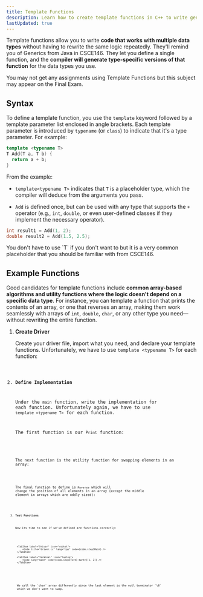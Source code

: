 ```yaml
---
title: Template Functions
description: Learn how to create template functions in C++ to write generic, type-independent code that can be reused for multiple data types without rewriting logic.
lastUpdated: true
---
```



Template functions allow you to write **code that works with 
multiple data types** without having to rewrite the same logic repeatedly. 
They'll remind you of Generics from Java in CSCE146. They let you define 
a single function, and the **compiler will generate type-specific versions 
of that function** for the data types you use.

<Aside>
You may not get any assignments using Template Functions but this subject 
may appear on the Final Exam.
</Aside>

## Syntax

To define a template function, you use the `template` keyword followed 
by a template parameter list enclosed in angle brackets. Each template 
parameter is introduced by `typename` (or `class`) to indicate that it's a 
type parameter. For example:

```cpp showLineNumbers=false
template <typename T>
T Add(T a, T b) {
  return a + b;
}
```

From the example:

- `template<typename T>` indicates that `T` is a placeholder type, which the 
compiler will deduce from the arguments you pass.

- `Add` is defined once, but can be used with any type that supports the `+` operator 
(e.g., `int`, `double`, or even user-defined classes if they implement the necessary operator).

```cpp showLineNumbers=false
int result1 = Add(1, 2);
double result2 = Add(1.5, 2.5);
```

<Aside>
You don't have to use `T` if you don't want to but it is a very common placeholder 
that you should be familiar with from CSCE146.
</Aside>

## Example Functions

Good candidates for template functions include **common array-based 
algorithms and utility functions where the logic doesn't depend on 
a specific data type**. For instance, you can template a function 
that prints the contents of an array, or one that reverses an array, 
making them work seamlessly with arrays of `int`, `double`, `char`, or 
any other type you need—without rewriting the entire function.

<Steps>

1. **Create Driver**

    Create your driver file, import what you need, and declare your template 
    functions. Unfortunately, we have to use `template <typename T>` for each 
    function:

    <Code title="driver.cc" lang="cpp" code={code.step1} />

2. **Define Implementation**

    Under the `main` function, write the implementation for each function. 
    Unfortunately again, we have to use `template <typename T>` for each function.

    The first function is our `Print` function:

    <Code title="driver.cc" lang="cpp" code={code.step2Print} />

    The next function is the utility function for swapping elements in an array:

    <Code title="driver.cc" lang="cpp" code={code.step2Swap} />

    The final function to define is `Reverse` which will change the position of 
    all elements in an array (except the middle element in arrays which are oddly sized):

    <Code title="driver.cc" lang="cpp" code={code.step2Reverse} />

3. **Test Functions**

    Now its time to see if we've defined are functions correctly:

    <Tabs>

        <TabItem label="Driver" icon="rocket">
            <Code title="driver.cc" lang="cpp" code={code.step3Main} />
        </TabItem>

        <TabItem label="Terminal" icon="laptop">
            <Code lang="bash" code={code.step3Term} mark={[1, 2]} />
        </TabItem>

    </Tabs>

    <Aside>
    We call the `char` array differently since the last element is the null terminator `\0` 
    which we don't want to swap.
    </Aside>

</Steps>
